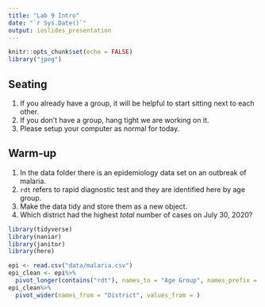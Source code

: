 ```yaml
---
title: "Lab 9 Intro"
date: "`r Sys.Date()`"
output: ioslides_presentation
---
```


```r
knitr::opts_chunk$set(echo = FALSE)
library("jpeg")
```

## Seating
1. If you already have a group, it will be helpful to start sitting next to each other.
2. If you don't have a group, hang tight we are working on it.
3. Please setup your computer as normal for today.

## Warm-up
1. In the data folder there is an epidemiology data set on an outbreak of malaria.
2. `rdt` refers to rapid diagnostic test and they are identified here by age group.
3. Make the data tidy and store them as a new object.
4. Which district had the highest *total* number of cases on July 30, 2020?
```r
library(tidyverse)
library(naniar)
library(janitor)
library(here)
```

```r
epi <- read.csv("data/malaria.csv")
epi_clean <- epi%>%
  pivot_longer(contains("rdt"), names_to = "Age Group", names_prefix = "malaria_rdt_", values_to = "rdt")
epi_clean%>%
  pivot_wider(names_from = "District", values_from = )
```

